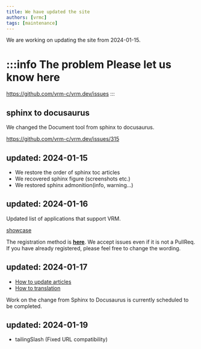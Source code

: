 ```yaml
---
title: We have updated the site
authors: [vrmc]
tags: [maintenance]
---
```


We are working on updating the site from 2024-01-15.

:::info The problem
Please let us know here
=======

https://github.com/vrm-c/vrm.dev/issues
:::

## sphinx to docusaurus

We changed the Document tool from sphinx to docusaurus.

https://github.com/vrm-c/vrm.dev/issues/315

## updated: 2024-01-15

- We restore the order of sphinx toc articles
- We recovered sphinx figure (screenshots etc.)
- We restored sphinx admonition(info, warning...)

## updated: 2024-01-16

Updated list of applications that support VRM.

[showcase](/showcase)

The registration method is **[here](/vrm/showcase)**.
We accept issues even if it is not a PullReq.
If you have already registered, please feel free to change the wording.

## updated: 2024-01-17

- [How to update articles](/blog/2024/01/01/contributing/)
- [How to translation](/blog/2024/01/02/translation/)

Work on the change from Sphinx to Docusaurus is currently scheduled to be completed.

## updated: 2024-01-19

- tailingSlash (Fixed URL compatibility)
